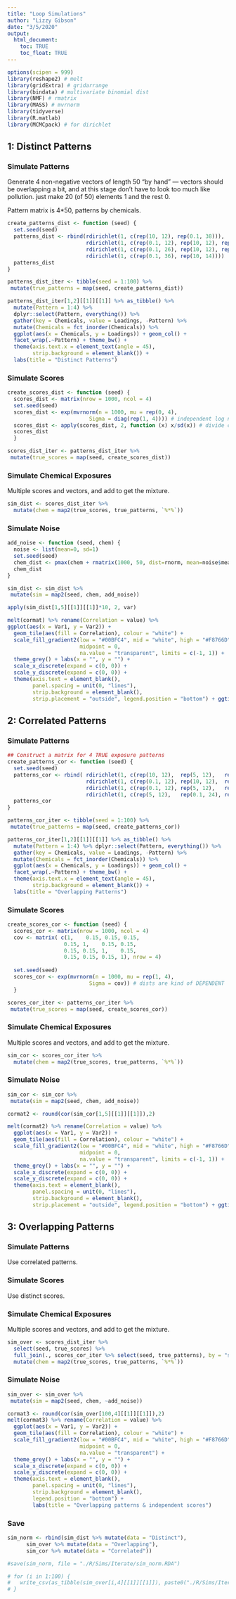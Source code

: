 ```yaml
---
title: "Loop Simulations"
author: "Lizzy Gibson"
date: "3/5/2020"
output: 
  html_document:
    toc: TRUE
    toc_float: TRUE
---
```


```r
options(scipen = 999)
library(reshape2) # melt
library(gridExtra) # gridarrange
library(bindata) # multivariate binomial dist
library(NMF) # rmatrix
library(MASS) # mvrnorm
library(tidyverse)
library(R.matlab)
library(MCMCpack) # for dirichlet
```

## 1: Distinct Patterns

### Simulate Patterns

Generate 4 non-negative vectors of length 50 “by hand” — vectors should be overlapping a bit, and at this stage don’t have to look too much like pollution. just make 20 (of 50) elements 1 and the rest 0.

Pattern matrix is 4*50, patterns by chemicals.

```r
create_patterns_dist <- function (seed) {
  set.seed(seed)
  patterns_dist <- rbind(rdirichlet(1, c(rep(10, 12), rep(0.1, 38))),
                         rdirichlet(1, c(rep(0.1, 12), rep(10, 12), rep(0.1, 26))),
                         rdirichlet(1, c(rep(0.1, 26), rep(10, 12), rep(0.1, 12))),
                         rdirichlet(1, c(rep(0.1, 36), rep(10, 14))))
  patterns_dist
}

patterns_dist_iter <- tibble(seed = 1:100) %>% 
 mutate(true_patterns = map(seed, create_patterns_dist))
```

```r
patterns_dist_iter[1,2][[1]][[1]] %>% as_tibble() %>% 
  mutate(Pattern = 1:4) %>% 
  dplyr::select(Pattern, everything()) %>% 
  gather(key = Chemicals, value = Loadings, -Pattern) %>% 
  mutate(Chemicals = fct_inorder(Chemicals)) %>%
  ggplot(aes(x = Chemicals, y = Loadings)) + geom_col() +
  facet_wrap(.~Pattern) + theme_bw() +
  theme(axis.text.x = element_text(angle = 45),
        strip.background = element_blank()) +
  labs(title = "Distinct Patterns")
```

### Simulate Scores

```r
create_scores_dist <- function (seed) {
  scores_dist <- matrix(nrow = 1000, ncol = 4)
  set.seed(seed)
  scores_dist <- exp(mvrnorm(n = 1000, mu = rep(0, 4), 
                          Sigma = diag(rep(1, 4)))) # independent log normal dist
  scores_dist <- apply(scores_dist, 2, function (x) x/sd(x)) # divide columns by standard dev 
  scores_dist
  }

scores_dist_iter <- patterns_dist_iter %>% 
 mutate(true_scores = map(seed, create_scores_dist))
```

### Simulate Chemical Exposures

Multiple scores and vectors, and add to get the mixture.

```r
sim_dist <- scores_dist_iter %>% 
  mutate(chem = map2(true_scores, true_patterns, `%*%`))
```

### Simulate Noise

```r
add_noise <- function (seed, chem) {
  noise <- list(mean=0, sd=1)
  set.seed(seed)
  chem_dist <- pmax(chem + rmatrix(1000, 50, dist=rnorm, mean=noise$mean, sd=noise$sd), 0)	
  chem_dist
}

sim_dist <- sim_dist %>% 
 mutate(sim = map2(seed, chem, add_noise))

apply(sim_dist[1,5][[1]][[1]]*10, 2, var)
```

```r
melt(cormat) %>% rename(Correlation = value) %>% 
ggplot(aes(x = Var1, y = Var2)) +
  geom_tile(aes(fill = Correlation), colour = "white") +
  scale_fill_gradient2(low = "#00BFC4", mid = "white", high = "#F8766D",
                       midpoint = 0,
                       na.value = "transparent", limits = c(-1, 1)) +
  theme_grey() + labs(x = "", y = "") +
  scale_x_discrete(expand = c(0, 0)) +
  scale_y_discrete(expand = c(0, 0)) +
  theme(axis.text = element_blank(),
        panel.spacing = unit(0, "lines"),
        strip.background = element_blank(),
        strip.placement = "outside", legend.position = "bottom") + ggtitle("Correlation w/ Distinct Underlying Patterns")
```

## 2: Correlated Patterns

### Simulate Patterns

```r
## Construct a matrix for 4 TRUE exposure patterns
create_patterns_cor <- function (seed) {
  set.seed(seed)
  patterns_cor <- rbind( rdirichlet(1, c(rep(10, 12),  rep(5, 12),   rep(0.1, 26))),
                         rdirichlet(1, c(rep(0.1, 12), rep(10, 12),  rep(5, 12),  rep(0.1, 14))),
                         rdirichlet(1, c(rep(0.1, 12), rep(5, 12),   rep(10, 12), rep(0.1, 14))),
                         rdirichlet(1, c(rep(5, 12),   rep(0.1, 24), rep(10, 14))))
  patterns_cor
}

patterns_cor_iter <- tibble(seed = 1:100) %>% 
 mutate(true_patterns = map(seed, create_patterns_cor))
```

```r
patterns_cor_iter[1,2][[1]][[1]] %>% as_tibble() %>% 
  mutate(Pattern = 1:4) %>% dplyr::select(Pattern, everything()) %>% 
  gather(key = Chemicals, value = Loadings, -Pattern) %>% 
  mutate(Chemicals = fct_inorder(Chemicals)) %>%
  ggplot(aes(x = Chemicals, y = Loadings)) + geom_col() +
  facet_wrap(.~Pattern) + theme_bw() +
  theme(axis.text.x = element_text(angle = 45),
        strip.background = element_blank()) +
  labs(title = "Overlapping Patterns")
```

### Simulate Scores
```r
create_scores_cor <- function (seed) {
  scores_cor <- matrix(nrow = 1000, ncol = 4)
  cov <- matrix( c(1,    0.15, 0.15, 0.15,
                  0.15, 1,    0.15, 0.15,
                  0.15, 0.15, 1,    0.15,
                  0.15, 0.15, 0.15, 1), nrow = 4)
  
  set.seed(seed)
  scores_cor <- exp(mvrnorm(n = 1000, mu = rep(1, 4), 
                          Sigma = cov)) # dists are kind of DEPENDENT
  }

scores_cor_iter <- patterns_cor_iter %>% 
 mutate(true_scores = map(seed, create_scores_cor))
```

### Simulate Chemical Exposures

Multiple scores and vectors, and add to get the mixture.

```r
sim_cor <- scores_cor_iter %>% 
  mutate(chem = map2(true_scores, true_patterns, `%*%`))
```

### Simulate Noise

```r
sim_cor <- sim_cor %>% 
 mutate(sim = map2(seed, chem, add_noise))
```  

```r
cormat2 <- round(cor(sim_cor[1,5][[1]][[1]]),2)

melt(cormat2) %>% rename(Correlation = value) %>% 
  ggplot(aes(x = Var1, y = Var2)) +
  geom_tile(aes(fill = Correlation), colour = "white") +
  scale_fill_gradient2(low = "#00BFC4", mid = "white", high = "#F8766D",
                       midpoint = 0,
                       na.value = "transparent", limits = c(-1, 1)) +
  theme_grey() + labs(x = "", y = "") +
  scale_x_discrete(expand = c(0, 0)) +
  scale_y_discrete(expand = c(0, 0)) +
  theme(axis.text = element_blank(),
        panel.spacing = unit(0, "lines"),
        strip.background = element_blank(),
        strip.placement = "outside", legend.position = "bottom") + ggtitle("Overlapping Patterns & Correlated Scores")
```

## 3: Overlapping Patterns

### Simulate Patterns

Use correlated patterns.

### Simulate Scores

Use distinct scores.

### Simulate Chemical Exposures

Multiple scores and vectors, and add to get the mixture.

```r
sim_over <- scores_dist_iter %>% 
  select(seed, true_scores) %>% 
  full_join(., scores_cor_iter %>% select(seed, true_patterns), by = "seed") %>% 
  mutate(chem = map2(true_scores, true_patterns, `%*%`))
```

### Simulate Noise

```r
sim_over <- sim_over %>% 
 mutate(sim = map2(seed, chem, ~add_noise))
```  

```r
cormat3 <- round(cor(sim_over[100,4][[1]][[1]]),2)
melt(cormat3) %>% rename(Correlation = value) %>% 
  ggplot(aes(x = Var1, y = Var2)) +
  geom_tile(aes(fill = Correlation), colour = "white") +
  scale_fill_gradient2(low = "#00BFC4", mid = "white", high = "#F8766D",
                       midpoint = 0,
                       na.value = "transparent") +
  theme_grey() + labs(x = "", y = "") +
  scale_x_discrete(expand = c(0, 0)) +
  scale_y_discrete(expand = c(0, 0)) +
  theme(axis.text = element_blank(),
        panel.spacing = unit(0, "lines"),
        strip.background = element_blank(),
        legend.position = "bottom") + 
        labs(title = "Overlapping patterns & independent scores")
```

### Save

```r
sim_norm <- rbind(sim_dist %>% mutate(data = "Distinct"),
      sim_over %>% mutate(data = "Overlapping"),
      sim_cor %>% mutate(data = "Correlated"))

#save(sim_norm, file = "./R/Sims/Iterate/sim_norm.RDA")

# for (i in 1:100) {
#   write_csv(as_tibble(sim_over[i,4][[1]][[1]]), paste0("./R/Sims/Iterate/sim_over_", i, "_stand.csv"))
# }
```
